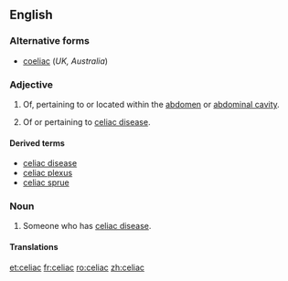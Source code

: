 ==English==

===Alternative forms===
* [[coeliac]] (''UK, Australia'')

===Adjective===
{{en-adj|-}}

# {{context|US|anatomy|lang=en}} Of, pertaining to or located within the [[abdomen]] or [[abdominal cavity]].
# {{context|US|medicine|lang=en}} Of or pertaining to [[celiac disease]].

====Derived terms====
* [[celiac disease]]
* [[celiac plexus]]
* [[celiac sprue]]

===Noun===
{{en-noun}}

# Someone who has [[celiac disease]].

====Translations====
{{trans-top|Someone who has celiac disease}}

[[et:celiac]]
[[fr:celiac]]
[[ro:celiac]]
[[zh:celiac]]